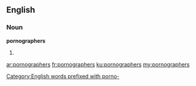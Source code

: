==English==

===Noun===
'''pornographers'''

# {{plural of|pornographer}}
[[Category:English words prefixed with porno-]]

[[ar:pornographers]]
[[fr:pornographers]]
[[ku:pornographers]]
[[my:pornographers]]